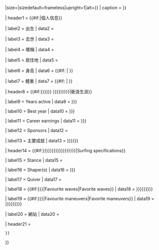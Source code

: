 {{Infobox
| bodyclass  = biography vcard
| abovestyle = background-color: lavender
| headerstyle= background-color: lavender
| above      = {{{name|<includeonly>{{PAGENAMEBASE}}</includeonly>}}}

| image      = {{#invoke:InfoboxImage|InfoboxImage|image={{{image|{{#invoke:Wikidata|claim|P18}}}}}|size={{{image_size|}}}|sizedefault=frameless|upright=1|alt={{{alt|}}}}}
| caption  = {{{caption|{{#invoke:Wikidata |getImageLegend|FETCH_WIKIDATA}}}}}

| header1    = {{#if:{{{birth_name|}}}{{{birth_date|}}}{{{birth_place|}}}{{{death_date|}}}{{{death_place|}}}{{{residence|}}}{{{height|}}}{{{weight|}}}|個人信息}}

| label2     = 出生
| data2      = {{br separated entries
    |1={{{birth_name|}}}
    |2={{{birth_date|}}}
    |3={{{birth_place|}}}
    }}

| label3     = 去世
| data3      = {{br separated entries
    |1={{{death_date|}}}
    |2={{{death_place|}}}
    }}

| label4      = 暱稱
| data4       = {{{nickname|}}}

| label5      = 居住地
| data5       = {{{residence|}}}

| label6      = 身高
| data6       = {{#if: {{{height|}}} | {{Infobox person/height| {{{height}}} }} }}

| label7      = 體重
| data7       = {{#if: {{{weight|}}} | {{Infobox person/weight| {{{weight}}} }} }}

| header8     = {{#if:{{{years_active|{{{yearsactive|}}}}}}{{{best_year|{{{bestyear|}}}}}} {{{career_earnings|{{{careerearnings|}}}}}}{{{sponsors|}}}{{{major_achievements|{{{majorachievements|{{{careerhighlights|}}}}}}}}}|衝浪生涯}}

| label9      = Years active
| data9       = {{{years_active|{{{yearsactive|}}}}}}

| label10      =  Best year
| data10       = {{{best_year|{{{bestyear|}}}}}}

| label11      = Career earnings
| data11       = {{{career_earnings|{{{careerearnings|}}}}}}

| label12     = Sponsors
| data12      = {{{sponsors|}}}

| label13     = 主要成就
| data13      = {{{major_achievements|{{{majorachievements|{{{careerhighlights|}}}}}}}}}

| header14    = {{#if:{{{stance|}}}{{{shapers|}}}{{{quiver|}}}{{{favourite_waves|{{{favouritewaves|{{{favorite_waves|{{{favoritewaves|}}}}}}}}}}}}{{{favourite_maneuvers|{{{favouritemaneuvers|{{{favorite_maneuvers|{{{favoritemaneuvers|}}}}}}}}}}}}|Surfing specifications}}

| label15     = Stance
| data15      = {{{stance|}}}

| label16     = Shaper(s)
| data16      = {{{shapers|{{{shaper|}}}}}}

| label17     = Quiver
| data17      = {{{quiver|}}}

| label18     = {{#if:{{{favourite_waves|{{{favouritewaves|}}}}}}|Favourite waves|Favorite waves}}
| data18      = {{{favourite_waves|{{{favouritewaves|{{{favorite_waves|{{{favoritewaves|}}}}}}}}}}}}

| label19     = {{#if:{{{favourite_maneuvers|{{{favouritemaneuvers|}}}}}}|Favourite maneuvers|Favorite maneuvers}}
| data19      = {{{favourite_maneuvers|{{{favouritemaneuvers|{{{favorite_maneuvers|{{{favoritemaneuvers|}}}}}}}}}}}}

| label20     = 網站
| data20      = {{{website|}}}

| header21    = {{Infobox medal templates
 | title      = {{{medaltemplates-title|}}}
 | medals     = {{{medaltemplates|}}}
 | expand     = {{#ifeq:{{lc:{{{show-medals}}}}}|no||yes}}
 }}

}}<noinclude>{{documentation}}</noinclude>